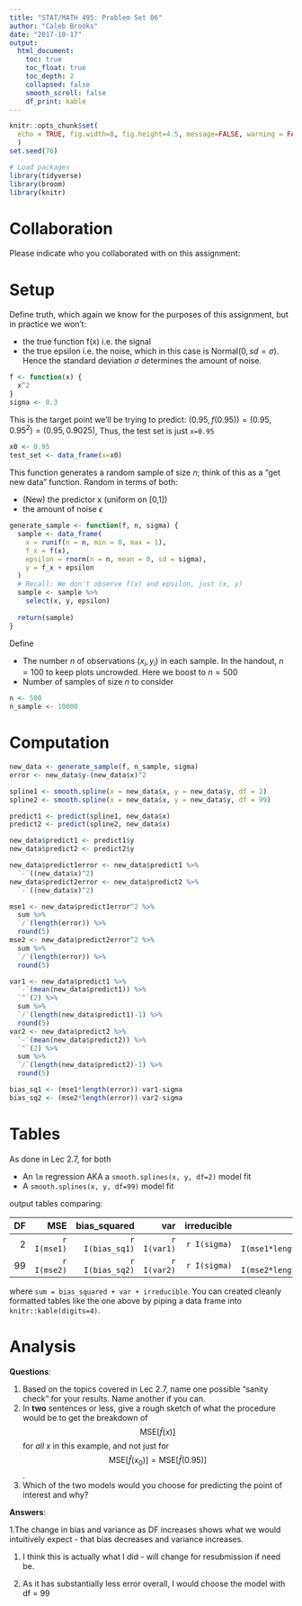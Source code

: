 ```yaml
---
title: "STAT/MATH 495: Problem Set 06"
author: "Caleb Brooks"
date: "2017-10-17"
output:
  html_document:
    toc: true
    toc_float: true
    toc_depth: 2
    collapsed: false
    smooth_scroll: false
    df_print: kable
---
```


```r
knitr::opts_chunk$set(
  echo = TRUE, fig.width=8, fig.height=4.5, message=FALSE, warning = FALSE
  )
set.seed(76)

# Load packages
library(tidyverse)
library(broom)
library(knitr)
```





# Collaboration

Please indicate who you collaborated with on this assignment: 





# Setup

Define truth, which again we know for the purposes of this assignment, but in
practice we won't:

* the true function f(x) i.e. the signal
* the true epsilon i.e. the noise, which in this case is Normal$(0, sd=\sigma)$.
Hence the standard deviation $\sigma$ determines the amount of noise.

```r
f <- function(x) {
  x^2
}
sigma <- 0.3
```

This is the target point we'll be trying to predict: $(0.95, f(0.95)) = (0.95, 0.95^2) = (0.95, 0.9025)$, Thus, the test set is just `x=0.95`

```r
x0 <- 0.95
test_set <- data_frame(x=x0)
```

This function generates a random sample of size $n$; think of this as a "get new
data" function. Random in terms of both:

* (New) the predictor x (uniform on [0,1])
* the amount of noise $\epsilon$

```r
generate_sample <- function(f, n, sigma) {
  sample <- data_frame(
    x = runif(n = n, min = 0, max = 1),
    f_x = f(x),
    epsilon = rnorm(n = n, mean = 0, sd = sigma),
    y = f_x + epsilon
  )
  # Recall: We don't observe f(x) and epsilon, just (x, y)
  sample <- sample %>% 
    select(x, y, epsilon)
  
  return(sample)
}
```

Define

* The number $n$ of observations $(x_i, y_i)$ in each sample. In the handout,
$n=100$ to keep plots uncrowded. Here we boost to $n=500$
* Number of samples of size $n$ to consider

```r
n <- 500
n_sample <- 10000
```


# Computation

```r
new_data <- generate_sample(f, n_sample, sigma)
error <- new_data$y-(new_data$x)^2

spline1 <- smooth.spline(x = new_data$x, y = new_data$y, df = 2)
spline2 <- smooth.spline(x = new_data$x, y = new_data$y, df = 99)

predict1 <- predict(spline1, new_data$x)
predict2 <- predict(spline2, new_data$x)

new_data$predict1 <- predict1$y
new_data$predict2 <- predict2$y

new_data$predict1error <- new_data$predict1 %>% 
  `-`((new_data$x)^2)
new_data$predict2error <- new_data$predict2 %>% 
  `-`((new_data$x)^2)

mse1 <- new_data$predict1error^2 %>% 
  sum %>%
  `/`(length(error)) %>% 
  round(5)
mse2 <- new_data$predict2error^2 %>% 
  sum %>%
  `/`(length(error)) %>% 
  round(5)

var1 <- new_data$predict1 %>% 
  `-`(mean(new_data$predict1)) %>% 
  `^`(2) %>% 
  sum %>%
  `/`(length(new_data$predict1)-1) %>% 
  round(5)
var2 <- new_data$predict2 %>% 
  `-`(mean(new_data$predict2)) %>% 
  `^`(2) %>% 
  sum %>%
  `/`(length(new_data$predict2)-1) %>% 
  round(5)

bias_sq1 <- (mse1*length(error))-var1-sigma
bias_sq2 <- (mse2*length(error))-var2-sigma
```


# Tables

As done in Lec 2.7, for both

* An `lm` regression AKA a `smooth.splines(x, y, df=2)` model fit 
* A `smooth.splines(x, y, df=99)` model fit 

output tables comparing:

|    DF|         MSE|   bias_squared|        var| irreducible|   sum|
|-----:|-----------:|--------------:|----------:|-----------:|------------------------:|
|     2| `r I(mse1)`|`r I(bias_sq1)`|`r I(var1)`|`r I(sigma)`|`r I(mse1*length(error))`|
|    99| `r I(mse2)`|`r I(bias_sq2)`|`r I(var2)`|`r I(sigma)`|`r I(mse2*length(error))`|

where `sum = bias_squared + var + irreducible`. You can created cleanly formatted tables like the one above by piping a data frame into `knitr::kable(digits=4)`.




# Analysis

**Questions**:

1. Based on the topics covered in Lec 2.7, name one possible "sanity check" for your results. Name another if you can.
1. In **two** sentences or less, give a rough sketch of what the procedure would
be to get the breakdown of $$\mbox{MSE}\left[\widehat{f}(x)\right]$$ for *all*
$x$ in this example, and not just for $$\mbox{MSE}\left[\widehat{f}(x_0)\right]
= \mbox{MSE}\left[\widehat{f}(0.95)\right]$$.
1. Which of the two models would you choose for predicting the point of interest and why?



**Answers**:

1.The change in bias and variance as DF increases shows what we would intuitively expect - that bias decreases and variance increases.

1. I think this is actually what I did - will change for resubmission if need be.

1. As it has substantially less error overall, I would choose the model with df = 99
